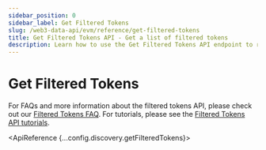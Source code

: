 ```yaml
---
sidebar_position: 0
sidebar_label: Get Filtered Tokens
slug: /web3-data-api/evm/reference/get-filtered-tokens
title: Get Filtered Tokens API - Get a list of filtered tokens
description: Learn how to use the Get Filtered Tokens API endpoint to retrieve a list of tokens that match specified filters and criteria.
---
```




# Get Filtered Tokens <MainnetBadge /> <PremiumEndpointBadge />


<PremiumEndpointNotice>
  <p>
      For FAQs and more information about the filtered tokens API, please check out our <a href="/web3-data-api/evm/filtered-token-api-faq">Filtered Tokens FAQ</a>. For tutorials, please see the <a href="/web3-data-api/evm/tutorials/filtered-tokens-api/overview">Filtered Tokens API tutorials</a>.
    </p>
</PremiumEndpointNotice>

<ApiReference {...config.discovery.getFilteredTokens}></ApiReference>
